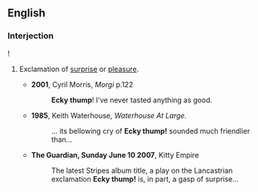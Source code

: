 ==English==

===Interjection===
{{en-intj}}!

# {{context|Northern|_|UK|dialectal}} Exclamation of [[surprise]] or [[pleasure]].
#*'''2001''', Cyril Morris, ''Morgi'' p.122
#*:'''Ecky thump'''! I've never tasted anything as good.
#*'''1985''', Keith Waterhouse, ''Waterhouse At Large.''
#*:... its bellowing cry of '''Ecky thump!''' sounded much friendlier than...
#*'''The Guardian, Sunday June 10 2007''',  Kitty Empire
#*:The latest Stripes album title, a play on the Lancastrian exclamation '''Ecky thump!''' is, in part, a gasp of surprise...